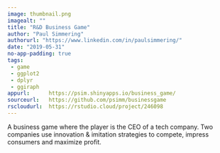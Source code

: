 ```yaml
---
image: thumbnail.png
imagealt: ""
title: "R&D Business Game"
author: "Paul Simmering"
authorurl: "https://www.linkedin.com/in/paulsimmering/"
date: "2019-05-31"
no-app-padding: true
tags:
 - game
 - ggplot2
 - dplyr
 - ggiraph
appurl:      https://psim.shinyapps.io/business_game/
sourceurl:   https://github.com/psimm/businessgame
rscloudurl:  https://rstudio.cloud/project/246098
---
```


A business game where the player is the CEO of a tech company. Two companies use innovation & imitation strategies to compete, impress consumers and maximize profit.
  